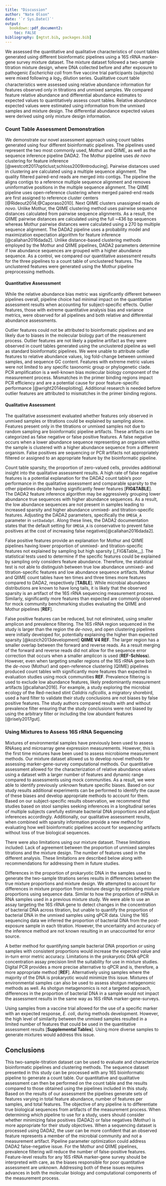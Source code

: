 ```yaml
---
title: "Discussion"
author: "Nate Olson"
date: '`r Sys.Date()`'
output:
  bookdown::pdf_document2:
    toc: FALSE
bibliography: [mgtst.bib, packages.bib]
---
```



We assessed the quantitative and qualitative characteristics of count tables generated using different bioinformatic pipelines using a 16S rRNA marker-gene survey mixture dataset.
The mixture dataset followed a two-sample titration mixture design, where DNA collected before and after exposure to pathogenic _Escherichia coli_ from five vaccine trial participants (subjects) were mixed following a $log_2$ dilution series.
Qualitative count table characteristics were assessed using relative abundance information for features observed only in titrations and unmixed samples.
We compared feature relative abundance and differential abundance estimates to expected values to quantitatively assess count tables.
Relative abundance expected values were estimated using information from the unmixed samples and mixture design.
The differential abundance expected values were derived using only mixture design information.

### Count Table Assessment Demonstration
We demonstrate our novel assessment approach using count tables generated using four different bioinformatic pipelines.
The pipelines used represent the two most commonly used, Mothur and QIIME, as well as the sequence inference pipeline DADA2.
The Mothur pipeline uses _de novo_ clustering for feature inference [@westcott2017opticlust;schloss2009introducing].
Pairwise distances used in clustering are calculated using a multiple sequence alignment.
The quality filtered paired-end reads are merged into contigs.
The pipeline the aligns contigs to a reference multiple sequence alignment and removes uninformative positions in the multiple sequence alignment.
The QIIME pipeline uses open-reference clustering where merged paired-end reads are first assigned to reference cluster centers [@Rideout2014;@Caporaso2010].
Next QIIME clusters unassigned reads _de novo_.
Unlike Mothur, the QIIME clustering method uses pairwise sequence distances calculated from pairwise sequence alignments.
As a result, the QIIME pairwise distances are calculated using the full ~436 bp sequences whereas Mothur pairwise distances were calculated using a 270 bp multiple sequence alignment.
The DADA2 pipeline uses a probability model and maximization expectation algorithm for feature inference [@callahan2016dada2].
Unlike distance-based clustering methods employed by the Mothur and QIIME pipelines, DADA2 parameters determine if low abundance sequences are grouped with a higher abundance sequence.
As a control, we compared our quantitative assessment results for the three pipelines to a count table of unclustered features.
The unclustered features were generated using the Mothur pipeline preprocessing methods.
<!-- The quantitative and qualitative assessment results provide new insight into the marker-gene-survey measurement process. -->


#### Quantitative Assesssment
<!-- - Quantitative results
  - Relative abundance
    - Error rates
    - Bias metric
    - Variance metric
  - Differential abundance
    - error rates
    - bias metric
    - variance metric -->
While the relative abundance bias metric was significantly different between pipelines overall, pipeline choice had minimal impact on the quantitative assessment results when accounting for subject-specific effects.
Outlier features, those with extreme quantitative analysis bias and variance metrics, were observed for all pipelines and both relative and differential abundance assessments.

<!-- GC issue with other sequencing mehtods but not 16S??? -->
Outlier features could not be attributed to bioinformatic pipelines and are likely due to biases in the molecular biology part of the measurement process.
Outlier features are not likely a pipeline artifact as they were observed in count tables generated using the unclustered pipeline as well as standard bioinformatic pipelines.
We were unable to attribute outlier features to relative abundance values, log fold-change between unmixed samples, and sequence GC content.
Features with extreme metric values were not limited to any specific taxonomic group or phylogenetic clade.
PCR amplification is a well-known bias molecular biology component of the measurement process.
Mismatches in the primer binding regions impact PCR efficiency and are a potential cause for poor feature-specific performance [@wright2014exploiting].
Additional research is needed before outlier features are attributed to mismatches in the primer binding regions.


#### Qualitative Assessment
The qualitative assessment evaluated whether features only observed in unmixed samples or titrations could be explained by sampling alone.
Features present only in the titrations or unmixed samples not due to random sampling are bioinformatic pipeline artifacts.
These artifacts can be categorized as false negative or false positive features.
A false negative occurs when a lower abundance sequence representing an organism within the sample is clustered with a higher abundance sequence from a different organism.
False positives are sequencing or PCR artifacts not appropriately filtered or assigned to an appropriate feature by the bioinformatic pipeline.

<!-- Summary of qualitative assessment results -->

Count table sparsity, the proportion of zero-valued cells, provides additional insight into the qualitative assessment results.
A high rate of false negative features is a potential explanation for the  DADA2 count table's poor performance in the qualitative assessment and comparable sparsity to the other pipelines despite having significantly fewer features [__FIG&TABLE__].
The DADA2 feature inference algorithm may be aggressively grouping lower abundance true sequences with higher abundance sequences.
As a result, the low abundance sequences are not present in samples leading to increased sparsity and higher abundance unmixed- and titration-specific features.
Adjusting the DADA2 parameters, specifically the `OMEGA_A` parameter in `setDadaOpt`.
Along these lines, the DADA2 documentation states that the default setting for `OMEGA_A` is conservative to prevent false positives at the cost of increasing false negatives[@callahan2016dada2].

False positive features provide an explanation for Mothur and QIIME pipelines having lower proportion of unmixed- and titration-specific features not explained by sampling but high sparsity [_FIG&Table__].
The statistical tests used to determine if the specific features could be explained by sampling only considers feature abundance.
Therefore, the statistical test is not able to distinguish between true low abundance unmixed- and titration-specific features and low abundance sequence artifacts.
Mothur and QIIME count tables have ten times and three times more features compared to DADA2, respectively [__TABLE__].
While microbial abundance distributions are known to have long tails, it is likely that the observed sparsity is an artifact of the 16S rRNA sequencing measurement process.
Similarly, significantly more features than expected are commonly observed for mock community benchmarking studies evaluating the QIIME and Mothur pipelines [__REF__].


False positive features can be reduced, but not eliminated, using smaller amplicon and prevalence filtering.
The 16S rRNA region sequenced in the study is larger than the region the _de-novo_, and open clustering pipelines were initially developed for, potentially explaining the higher than expected sparsity [@kozich2013development] __QIIME V4 REF__.
The larger region has a smaller overlap between the forward and reverse reads. As a result merging of the forward and reverse reads did not allow for the sequence error correction that occurs when a smaller amplicon is used (__REF-Schloss__). <!-- But it's illumina, I'm surprised if this is a true issue.  What level of sequencing correction is presumed/found typically? -->
However, even when targeting smaller regions of the 16S rRNA gene both the _de-novo_ (Mothur) and open-reference clustering (QIIME) pipelines produced count tables with significantly more features than expected in evaluation studies using mock communities __REF__.
Prevalence filtering is used to exclude low abundance features, likely predominantly measurement artifacts [@callahan2016].
For example, a study exploring the microbial ecology of the Red-necked stint _Calidris ruficollis_, a migratory shorebird, used a hard filter to validate their study conclusions are not biases by false positive features.
The study authors compared results with and without prevalence filter ensuring that the study conclusions were not biased by using the arbitrary filter or including the low abundant features [@risely2017gut].

<!-- ### Implications for 16S rRNA marker-gene-surveys -->
<!-- __COMMENTED OUT__ -->
<!-- - Implications for false positives and false negatives
  - Primary implication is regarding more likely to impact presence/absence ecological diversity analysis specifically alpha and beta diversity.
  - Alpha diversity
    - Though the number of features in a sample may not accurately reflect the true sample richness.
    - It is unknown if true differences in richness can be detected using the different pipelines.
    - Reference breakaway
  -Beta diversity
    - Impact of false negative and positive feature rates on beta diversity analysis.

<!-- Potentially move to after qual assessment -->
<!-- - 16S rRNA marker-gene-survey methods are better suited for community level analysis. -->
<!-- is this an argument for true metagenomic seq instead of 16S? see recent bracken paper by Salzberg et al-->
  <!-- - Feature-level analysis results, such as differential abundance,
  are susceptible to unknown biases responsible for the observed outlier features.
  - Whereas community level analysis, such as beta diversity, are more robust to the unknown feature-level biases observed in this study.
  - Additional work is needed to further characterize these outliers to increase confidence in the results of feature-level analyses.
  - potential issues with qualitative community analysis based on qualitative assessment.
  - feature-level analysis results should be validated using orthogonal methods when appropriate -->


### Using Mixtures to Assess 16S rRNA Sequencing
Mixtures of environmental samples have previously been used to assess RNAseq and microarray gene expression measurements.
However, this is the first time mixtures have been used to assess microbiome measurement methods.
Our mixture dataset allowed us to develop novel methods for assessing marker-gene-survey computational methods.
Our quantitative assessment allowed for the characterization of relative abundance values using a dataset with a larger number of features and dynamic range compared to assessments using mock communities.
As a result, we were able to identify previously unknown feature specific biases.
Based on our study results additional experiments can be performed to identify the cause of these biases and develop appropriate methods to account for them.
Based on our subject-specific results observation, we recommend that studies based on stool samples seeking inferences in a longitudinal series of multiple subjects carefully estimate bacterial DNA proportions and adjust inferences accordingly.
Additionally, our qualitative assessment results, when combined with sparsity information provide a new method for evaluating how well bioinformatic pipelines account for sequencing artifacts without loss of true biological sequences.


There were also limitations using our mixture dataset.
These limitations included:
Lack of agreement between the proportion of unmixed samples titrations and the mixture design.
The number of features used in the different analysis.
These limitations are described below along with recommendations for addressing them in future studies.


Differences in the proportion of prokaryotic DNA in the samples used to generate the two-sample titrations series results in differences between the true mixture proportions and mixture design.
We attempted to account for differences in mixture proportion from mixture design by estimating mixture proportions using sequence data.
Similar to how the proportion of mRNA in RNA samples used in a previous mixture study.
We were able to use an assay targeting the 16S rRNA gene to detect changes in the concentration of bacterial DNA across titration, but unable to quantify the proportion of bacterial DNA in the unmixed samples using qPCR data.
Using the 16S sequencing data we inferred the proportion of bacterial DNA from the post-exposure sample in each titration.
However, the uncertainty and accuracy of the inference method are not known resulting in an unaccounted for error source.


A better method for quantifying sample bacterial DNA proportion or using samples with consistent proportions would increase the expected value and in-turn error metric accuracy.
Limitations in the prokaryotic DNA qPCR concentration assay precision limit the suitability for use in mixture studies.
Digital PCR provides a more precise alternative to qPCR and is, therefore, a more appropriate method [__REF__].
Alternatively using samples where the majority of the DNA is prokaryotic would minimize this issue.
Mixtures of environmental samples can also be used to assess shotgun metagenomic methods as well.
As shotgun metagenomics is not a targeted approach, differences in the proportion of bacterial DNA in a sample would not impact the assessment results in the same way as 16S rRNA marker-gene-surveys.


Using samples from a vaccine trial allowed for the use of a specific marker with an expected response, _E. coli_, during methods development.
However, the high level of similarity between the unmixed samples resulted in a limited number of features that could be used in the quantitative assessment results [__Supplemental Tables__].
Using more diverse samples to generate mixtures would address this issue.


## Conclusions
This two-sample-titration dataset can be used to evaluate and characterize bioinformatic pipelines and clustering methods.
The sequence dataset presented in this study can be processed with any 16S bioinformatic pipeline to generate a count table.
Our quantitative and qualitative assessment can then be performed on the count table and the results compared to those obtained using the pipelines included in this study.
Based on the results of our assessment the pipelines generate sets of features varying in total feature abundance, number of features per samples, and total features.
The objective of any pipeline is to differentiate true biological sequences from artifacts of the measurement process.
When determining which pipeline to use for a study, users should consider whether minimizing false positives (DADA2) or false negatives (Mothur) is more appropriate for their study objectives.
When a sequencing dataset is processed using DADA2, the user can be more confident that an observed feature represents a member of the microbial community and not a measurement artifact.
Pipeline parameter optimization could address DADA2 false-negative issue.
For the Mothur and QIIME pipelines, prevalence filtering will reduce the number of false-positive features.
Feature-level results for any 16S rRNA marker-gene survey should be interpreted with care, as the biases responsible for poor quantitative assessment are unknown.
Addressing both of these issues requires advances in both the molecular biology and computational components of the measurement process.


<!-- There were two primary limitations of the study that were a product of the experimental design.
Only features that were differentially abundant between the pre- and post-exposure were used in the assessment.
Using samples from the vaccine trial provided a specific features, _E. coli_ that could be used during method development.
However, only a limited number of features were differentially abundant between the pre- and post-exposure samples resulting in a smaller set of features that could be used in our assessment.
Generating mixtures of samples with less similarity would increase the number of features used in the assessment.
Additionally, using samples from other environments would increase the taxonomic diversity of features used in the assessment and potentially allowing for a more rigorus evaluation of the relationship between the assessment metrics and phylogeny.
The second limitation of the experimental design was the difference in the proportion of bacterial DNA between the pre- and post-exposure samples.
We were able to use an assay targeting the 16S rRNA gene to detect changes in the concentation of bacterial DNA across titration but we were unable to estimate the proportion of bacterial DNA in the unmixed samples using the qPCR data.
Using the 16S sequencing data we inferred the proportion of bacterial DNA from the post-exposure sample in each titration.
However, the uncertainty and accuracy of the inferrence method is not known resulting in an unaccounted for error source.
A better method for estimating the proportion of bacterial DNA in the unmixed samples would increase the accuracy of the error metrics.
Alternatively samples that are primarily prokaryotic DNA could be used -->
